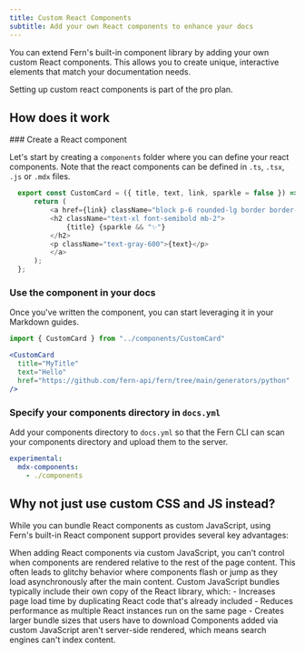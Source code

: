 ```yaml
---
title: Custom React Components
subtitle: Add your own React components to enhance your docs
---
```


You can extend Fern's built-in component library by adding your own custom React components. 
This allows you to create unique, interactive elements that match your documentation needs.

<Note>Setting up custom react components is part of the pro plan.</Note>

## How does it work

<Steps>
  ### Create a React component

  Let's start by creating a `components` folder where you can define your react components. Note 
  that the react components can be defined in `.ts`, `.tsx`, `.js` or `.mdx` files. 

  ```ts components/CustomCard.tsx 
    export const CustomCard = ({ title, text, link, sparkle = false }) => {
        return (
            <a href={link} className="block p-6 rounded-lg border border-gray-200 hover:shadow-lg transition-shadow">
            <h2 className="text-xl font-semibold mb-2">
                {title} {sparkle && "✨"}
            </h2>
            <p className="text-gray-600">{text}</p>
            </a>
        );
    };
  ```

  ### Use the component in your docs

  Once you've written the component, you can start leveraging it in your Markdown guides. 

  ```jsx guide.mdx
import { CustomCard } from "../components/CustomCard"

<CustomCard 
    title="MyTitle" 
    text="Hello" 
    href="https://github.com/fern-api/fern/tree/main/generators/python"
/>
  ```

  ### Specify your components directory in `docs.yml`

  Add your components directory to `docs.yml` so that the Fern CLI can scan your components directory 
  and upload them to the server. 

  ```yml docs.yml
  experimental:
    mdx-components:
      - ./components
  ```
</Steps>

## Why not just use custom CSS and JS instead? 

While you can bundle React components as custom JavaScript, using Fern's built-in React component support provides several key advantages:

<AccordionGroup>
  <Accordion title="No layout shifts or flashes">
    When adding React components via custom JavaScript, you can't control when components are rendered relative to the rest of the page content. This often leads to glitchy behavior where components flash or 
    jump as they load asynchronously after the main content.
  </Accordion>

  <Accordion title="Faster page load">
    Custom JavaScript bundles typically include their own copy of the React library, which:
    - Increases page load time by duplicating React code that's already included
    - Reduces performance as multiple React instances run on the same page
    - Creates larger bundle sizes that users have to download
  </Accordion>

  <Accordion title="Improved SEO">
    Components added via custom JavaScript aren't server-side rendered, which means search engines can't index content.
  </Accordion>
</AccordionGroup>
